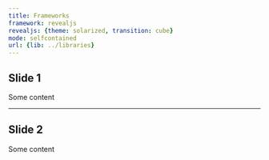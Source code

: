 ```yaml
---
title: Frameworks
framework: revealjs
revealjs: {theme: solarized, transition: cube}
mode: selfcontained
url: {lib: ../libraries}
---
```


## Slide 1

Some content

--- 

## Slide 2

Some content

